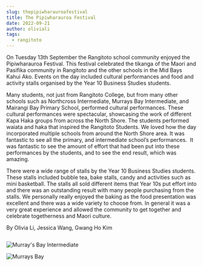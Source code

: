 ```yaml
---
slug: thepipiwharauroafestival
title: The Pipiwharauroa Festival
date: 2022-09-21
author: oliviali
tags:
  - rangitoto
---
```

<!--StartFragment-->

On Tuesday 13th September the Rangitoto school community enjoyed the Pipiwharauroa Festival. This festival celebrated the tikanga of the Maori and Pasifika community in Rangitoto and the other schools in the Mid Bays Kahui Ako. Events on the day included cultural performances and food and activity stalls organised by the Year 10 Business Studies students. 

<!--StartFragment-->

Many students, not just from Rangitoto College, but from many other schools such as Northcross Intermediate, Murrays Bay Intermediate, and Mairangi Bay Primary School, performed cultural performances. These cultural performances were spectacular, showcasing the work of different Kapa Haka groups from across the North Shore. The students performed waiata and haka that inspired the Rangitoto Students. We loved how the day incorporated multiple schools from around the North Shore area. It was fantastic to see all the primary, and intermediate school’s performances.  It was fantastic to see the amount of effort that had been put into these performances by the students, and to see the end result, which was amazing.



<!--EndFragment-->





There were a wide range of stalls by the Year 10 Business Studies students. These stalls included bubble tea, bake stalls, candy and activities such as mini basketball. The stalls all sold different items that Year 10s put effort into and there was an outstanding result with many people purchasing from the stalls. We personally really enjoyed the baking as the food presentation was excellent and there was a wide variety to choose from. In general it was a very great experience and allowed the community to get together and celebrate togetherness and Maori culture.

B﻿y Olivia Li, Jessica Wang, Gwang Ho Kim

![]()

![Murray's Bay Intermediate](/images/20220913_132532.jpg "Murray's Bay Intermediate Kapa Haka group")

![Murrays Bay](/images/20220913_132350.jpg "Murrays Bay Intermediate Kapa Haka Group")

![]()

![]()

<!--EndFragment-->